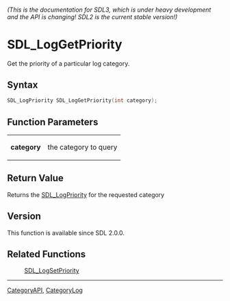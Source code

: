 ====== (This is the documentation for SDL3, which is under heavy development and the API is changing! SDL2 is the current stable version!) ======
= SDL_LogGetPriority =

Get the priority of a particular log category.

== Syntax ==

<syntaxhighlight lang='c'>
SDL_LogPriority SDL_LogGetPriority(int category);
</syntaxhighlight>

== Function Parameters ==

{|
|'''category'''
|the category to query
|}

== Return Value ==

Returns the [[SDL_LogPriority]] for the requested category

== Version ==

This function is available since SDL 2.0.0.

== Related Functions ==

:[[SDL_LogSetPriority]]

----
[[CategoryAPI]], [[CategoryLog]]



